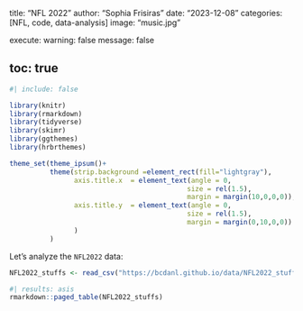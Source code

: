 
title: "NFL 2022"
author: "Sophia Frisiras"
date: "2023-12-08"
categories: [NFL, code, data-analysis]
image: "music.jpg"

execute: 
  warning: false
  message: false
  
toc: true
---
```r
#| include: false

library(knitr)
library(rmarkdown)
library(tidyverse)
library(skimr)
library(ggthemes)
library(hrbrthemes)

theme_set(theme_ipsum()+
          theme(strip.background =element_rect(fill="lightgray"),
                axis.title.x  = element_text(angle = 0,
                                            size = rel(1.5),
                                            margin = margin(10,0,0,0)),
                axis.title.y  = element_text(angle = 0,
                                            size = rel(1.5),
                                            margin = margin(0,10,0,0))
                )
          )
```

Let's analyze the `NFL2022` data:

```r
NFL2022_stuffs <- read_csv("https://bcdanl.github.io/data/NFL2022_stuffs.csv")
```


```r
#| results: asis
rmarkdown::paged_table(NFL2022_stuffs) 
```